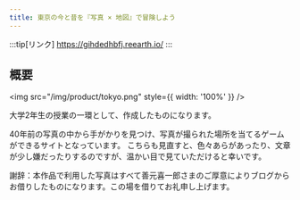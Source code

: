```yaml
---
title: 東京の今と昔を『写真 × 地図』で冒険しよう
---
```


:::tip[リンク]
https://gihdedhbfj.reearth.io/
:::

## 概要

<img src="/img/product/tokyo.png" style={{ width: '100%' }} />

大学2年生の授業の一環として、作成したものになります。

40年前の写真の中から手がかりを見つけ、写真が撮られた場所を当てるゲームができるサイトとなっています。
こちらも見直すと、色々あらがあったり、文章が少し嫌だったりするのですが、温かい目で見ていただけると幸いです。

謝辞：本作品で利用した写真はすべて善元喜一郎さまのご厚意によりブログからお借りしたものになります。この場を借りてお礼申し上げます。